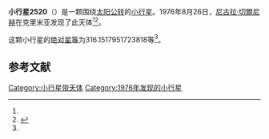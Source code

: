 {{Infobox planet
| bgcolour = #FFFFC0
| name = 2520 Novorossijsk
| symbol = 
| image = 
| caption = 
| discovery = yes
| discovery_ref = 
| discoverer = [[尼古拉·切爾尼赫|尼古拉·切爾尼赫]]
| discovery_site = [[克里米亚|克里米亚]] 
| discovered = 1976年8月26日
| designations = yes
| mp_name = 
| named_after = 
| alt_names = 1976 QF1/ 1971 UP3 / 1979 DC
| mp_category = [[主带小行星|主带小行星]]
| orbit_ref = <ref name="a">[http://ssd.jpl.nasa.gov/sbdb.cgi?sstr=2520 2520 Novorossijsk] {{Wayback|url=http://ssd.jpl.nasa.gov/sbdb.cgi?sstr=2520 |date=20210116090145 }}，小行星數據庫瀏覽器（JPL Small-Body Database Browser）－[[美国国家航空航天局|美国国家航空航天局]]喷气推进实验室</ref>
| epoch = 2456400.5 (2013年4月18日更新)
| aphelion = {{convert|3.406109993209959|AU|km|3|abbr=on|lk=out}}
| perihelion = {{convert|2.805183649111674|AU|km|3|abbr=on}}
| semimajor = {{convert|3.105646821160816|AU|km|3|abbr=on}}
| eccentricity = 0.096747373
| period = 1999.063204 [[日|日]]<br />5.47[[儒略年|儒略年]]
| avg_speed = 
| inclination = 6.237780674222263
| asc_node = 6.787086535464844
| mean_anomaly = 
| arg_peri = 316.1517951723818
| satellites = 
| physical_characteristics = yes
| dimensions = 
| mass = 
| density = 
| surface_grav = 
| escape_velocity = 
| sidereal_day = 
| axial_tilt = 
| pole_ecliptic_lat = 
| pole_ecliptic_lon = 
| albedo = 
| temperatures= 
| temp_name1 = 
| mean_temp_1 = 
| max_temp_1 = 
| temp_name2 = 
| max_temp_2 = 
| spectral_type = 
| abs_magnitude = 316.1517951723818
}}

'''小行星2520'''（{{lang-en|2520 Novorossijsk}}）是一颗围绕[[太阳|太阳]][[公转|公转]]的[[小行星|小行星]]。1976年8月26日，[[尼古拉·切爾尼赫|尼古拉·切爾尼赫]]在克里米亚发现了此天体<ref name="a" /><ref>{{cite news|title=小行星列表|url=http://cfa-www.harvard.edu/iau/lists/NumberedMPs.txt|accessdate=2013-07-08|newspaper=哈佛大学|archive-date=2008-05-17|archive-url=https://web.archive.org/web/20080517010638/http://cfa-www.harvard.edu/iau/lists/NumberedMPs.txt|dead-url=no}}</ref>。

这颗小行星的[[绝对星等|绝对星等]]为316.1517951723818等<ref name="a" />。

==参考文献==
{{reflist}}
{{Minor Planet Number|[[小行星2519|小行星2519]]|[[小行星2521|小行星2521]]}}

{{小天体}}

[[Category:小行星带天体|Category:小行星带天体]]
[[Category:1976年发现的小行星|Category:1976年发现的小行星]]

{{asteroid-stub}}